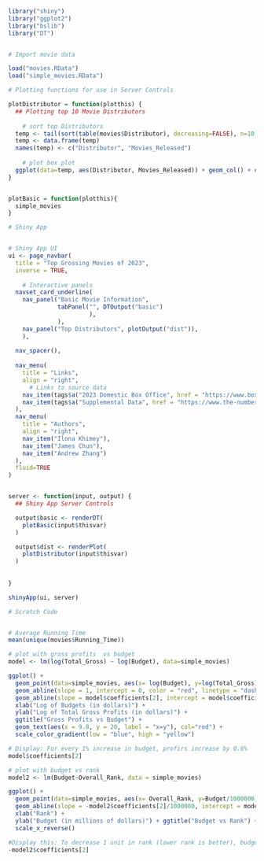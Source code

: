 ```r
library("shiny")
library("ggplot2")
library("bslib")
library("DT")


# Import movie data

load("movies.RData")
load("simple_movies.RData")
```


```r
# Plotting functions for use in Server Controls

plotDistributor = function(plotthis) {
  ## Plotting top 10 Movie Distributors
  
    # sort top Distributors
  temp <- tail(sort(table(movies$Distributor), decreasing=FALSE), n=10)
  temp <- data.frame(temp)
  names(temp) <- c("Distributor", "Movies_Released")
  
    # plot box plot
  ggplot(data=temp, aes(Distributor, Movies_Released)) + geom_col() + coord_flip()
}


plotBasic = function(plotthis){
  simple_movies
}


```


```r
# Shiny App 


# Shiny App UI
ui <- page_navbar(
  title = "Top Grossing Movies of 2023",
  inverse = TRUE,
  
    # Interactive panels 
  navset_card_underline(
    nav_panel("Basic Movie Information", 
              tabPanel("", DTOutput("basic")
                       ),
              ),
    nav_panel("Top Distributors", plotOutput("dist")),
    ),
  
  nav_spacer(),
  
  nav_menu(
    title = "Links",
    align = "right",
      # Links to source data
    nav_item(tags$a("2023 Domestic Box Office", href = "https://www.boxofficemojo.com/year/2023/?ref_=bo_yl_table_2")),
    nav_item(tags$a("Supplemental Data", href = "https://www.the-numbers.com/market/2023/top-grossing-movies"))
  ),
  nav_menu(
    title = "Authors",
    align = "right",
    nav_item("Ilona Khimey"), 
    nav_item("James Chun"),
    nav_item("Andrew Zhang")
  ),
  fluid=TRUE
)


server <- function(input, output) {
  ## Shiny App Server Controls

  output$basic <- renderDT(
    plotBasic(input$thisvar)
  )

  output$dist <- renderPlot(
    plotDistributor(input$thisvar)
  )
  
  
}

shinyApp(ui, server)


```



```r
# Scratch Code


# Average Running Time
mean(unique(movies$Running_Time))

```



```r
# plot with gross profits  vs budget
model <- lm(log(Total_Gross) ~ log(Budget), data=simple_movies)

ggplot() + 
  geom_point(data=simple_movies, aes(x= log(Budget), y=log(Total_Gross), col=Overall_Rank)) +
  geom_abline(slope = 1, intercept = 0, color = "red", linetype = "dashed") + 
  geom_abline(slope = model$coefficients[2], intercept = model$coefficients[1], color = "deeppink") + 
  xlab("Log of Budgets (in dollars)") + 
  ylab("Log of Total Gross Profits (in dollars)") + 
  ggtitle("Gross Profits vs Budget") +
  geom_text(aes(x = 9.8, y = 20, label = "x=y"), col="red") + 
  scale_color_gradient(low = "blue", high = "yellow")

# Display: For every 1% increase in budget, profirs increase by 0.6%
model$coefficients[2]
```
```r
# plot with budget vs rank
model2 <- lm(Budget~Overall_Rank, data = simple_movies)

ggplot() + 
  geom_point(data=simple_movies, aes(x= Overall_Rank, y=Budget/1000000)) +
  geom_abline(slope = -model2$coefficients[2]/1000000, intercept = model2$coefficients[1]/1000000, color = "blue") + 
  xlab("Rank") + 
  ylab("Budget (in millions of dollars)") + ggtitle("Budget vs Rank") + 
  scale_x_reverse() 

#Display this: To decrease 1 unit in rank (lower rank is better), budget increases by approximately $745,000
-model2$coefficients[2]
```






